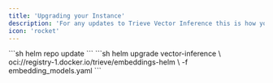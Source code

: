 ```yaml
---
title: 'Upgrading your Instance'
description: 'For any updates to Trieve Vector Inference this is how you should upgrade'
icon: 'rocket'
---
```


<Steps>
  <Step title="Update your helm repo dependencies">
    ```sh
      helm repo update
    ```
  </Step>

  <Step title="Upgrade the Trieve Vector Inference Helm chart">
    ```sh
    helm upgrade vector-inference \
      oci://registry-1.docker.io/trieve/embeddings-helm \
      -f embedding_models.yaml
    ```
  </Step>
</Steps>
